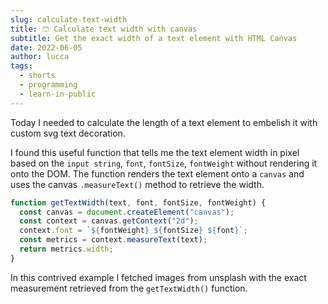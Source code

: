 ```yaml
---
slug: calculate-text-width
title: 🩳 Calculate text width with canvas
subtitle: Get the exact width of a text element with HTML Canvas
date: 2022-06-05
author: lucca
tags:
  - shorts
  - programming
  - learn-in-public
---
```


Today I needed to calculate the length of a text element to embelish it with custom svg text decoration.

I found this useful function that tells me the text element width in pixel based on the `input string`, `font`, `fontSize`, `fontWeight` without rendering it onto the DOM.
The function renders the text element onto a `canvas` and uses the canvas `.measureText()` method to retrieve the width.

```js
function getTextWidth(text, font, fontSize, fontWeight) {
  const canvas = document.createElement("canvas");
  const context = canvas.getContext("2d");
  context.font = `${fontWeight} ${fontSize} ${font}`;
  const metrics = context.measureText(text);
  return metrics.width;
}
```

In this contrived example I fetched images from unsplash with the exact measurement retrieved from the
`getTextWidth()` function.

<CodeSandbox embedURL="https://codesandbox.io/embed/strikethrough-text-yjkeih?fontsize=14&hidenavigation=1&theme=dark"/>












